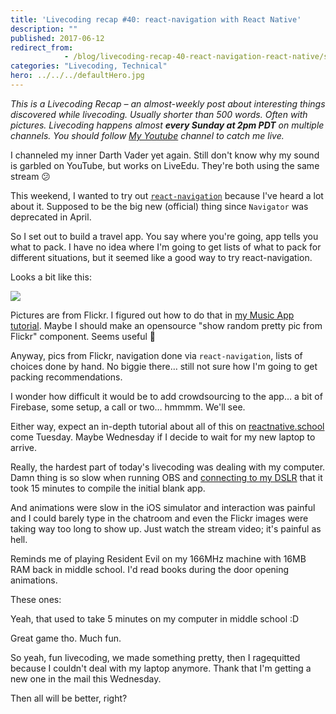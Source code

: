 ```yaml
---
title: 'Livecoding recap #40: react-navigation with React Native'
description: ""
published: 2017-06-12
redirect_from: 
            - /blog/livecoding-recap-40-react-navigation-react-native/swizec/7640
categories: "Livecoding, Technical"
hero: ../../../defaultHero.jpg
---
```

_This is a Livecoding Recap – an almost-weekly post about interesting things discovered while livecoding. Usually shorter than 500 words. Often with pictures. Livecoding happens almost **every Sunday at 2pm PDT** on multiple channels. You should follow [My Youtube](https://www.youtube.com/channel/UCoyHgaeLLI7Knp7LDHOwZMw) channel to catch me live._



I channeled my inner Darth Vader yet again. Still don't know why my sound is garbled on YouTube, but works on LiveEdu. They're both using the same stream 😕





This weekend, I wanted to try out [`react-navigation`](https://reactnavigation.org/) because I've heard a lot about it. Supposed to be the big new (official) thing since `Navigator` was deprecated in April.



So I set out to build a travel app. You say where you're going, app tells you what to pack. I have no idea where I'm going to get lists of what to pack for different situations, but it seemed like a good way to try react-navigation.



Looks a bit like this:



![](./img/blog-wp-content-uploads-2017-06-travel-app.gif)



Pictures are from Flickr. I figured out how to do that in [my Music App tutorial](https://school.shoutem.com/lectures/build-react-native-music-app-tutorial-part1/). Maybe I should make an opensource "show random pretty pic from Flickr" component. Seems useful 🤔



Anyway, pics from Flickr, navigation done via `react-navigation`, lists of choices done by hand. No biggie there… still not sure how I'm going to get packing recommendations.



I wonder how difficult it would be to add crowdsourcing to the app… a bit of Firebase, some setup, a call or two… hmmmm. We'll see.



Either way, expect an in-depth tutorial about all of this on [reactnative.school](reactnative.school) come Tuesday. Maybe Wednesday if I decide to wait for my new laptop to arrive.



Really, the hardest part of today's livecoding was dealing with my computer. Damn thing is so slow when running OBS and [connecting to my DSLR](https://swizec.com/blog/connected-canon-dslr-webcam/swizec/7477) that it took 15 minutes to compile the initial blank app.



And animations were slow in the iOS simulator and interaction was painful and I could barely type in the chatroom and even the Flickr images were taking way too long to show up. Just watch the stream video; it's painful as hell.



Reminds me of playing Resident Evil on my 166MHz machine with 16MB RAM back in middle school. I'd read books during the door opening animations.



These ones:





Yeah, that used to take 5 minutes on my computer in middle school :D



Great game tho. Much fun.



So yeah, fun livecoding, we made something pretty, then I ragequitted because I couldn't deal with my laptop anymore. Thank <insert nerd deity> that I'm getting a new one in the mail this Wednesday.



Then all will be better, right?
